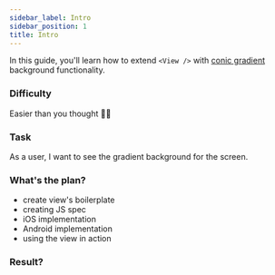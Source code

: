 ```yaml
---
sidebar_label: Intro
sidebar_position: 1
title: Intro
---
```



In this guide, you'll learn how to extend `<View />` with [conic gradient](https://developer.mozilla.org/en-US/docs/Web/CSS/gradient/conic-gradient) background functionality.

### Difficulty

Easier than you thought 🧑‍🎓

### Task

As a user, I want to see the gradient background for the screen.

### What's the plan?

- create view's boilerplate
- creating JS spec
- iOS implementation 
- Android implementation
- using the view in action

### Result?

<Result />
